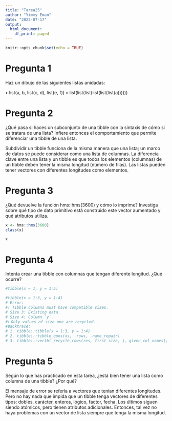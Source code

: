 ```yaml
---
title: "Tarea25"
author: "Yimmy Eman"
date: "2022-07-17"
output:
  html_document:
    df_print: paged
---
```


```r
knitr::opts_chunk$set(echo = TRUE)
```

# Pregunta 1
Haz un dibujo de las siguientes listas anidadas: 

• list(a, b, list(c, d), list(e, f))
• list(list(list(list(list(list(a)))))) 

# Pregunta 2
¿Qué pasa si haces un subconjunto de una tibble con la sintaxis de cómo si se tratara de una lista? Infiere entonces el comportamiento que permite diferenciar una tibble de una lista.

Subdividir un tibble funciona de la misma manera que una lista; un marco de datos se puede considerar como una lista de columnas. La diferencia clave entre una lista y un tibble es que todos los elementos (columnas) de un tibble deben tener la misma longitud (número de filas). Las listas pueden tener vectores con diferentes longitudes como elementos.

# Pregunta 3
¿Qué devuelve la función hms::hms(3600) y cómo lo imprime? Investiga sobre qué tipo de dato primitivo está construido este vector aumentado y qué atributos utiliza.

```r
x <- hms::hms(3600)
class(x)

x

```


# Pregunta 4
Intenta crear una tibble con columnas que tengan diferente longitud. ¿Qué ocurre?

```r
#tibble(x = 1, y = 1:5)

```

```r
#tibble(x = 1:3, y = 1:4)
# Error:
#! Tibble columns must have compatible sizes.
# Size 3: Existing data.
# Size 4: Column `y`.
#ℹ Only values of size one are recycled.
#Backtrace:
# 1. tibble::tibble(x = 1:3, y = 1:4)
# 2. tibble:::tibble_quos(xs, .rows, .name_repair)
# 3. tibble:::vectbl_recycle_rows(res, first_size, j, given_col_names[[j]])
```

# Pregunta 5
Según lo que has practicado en esta tarea, ¿está bien tener una lista como columna de una tibble? ¿Por qué?

El mensaje de error se refería a vectores que tenían diferentes longitudes. Pero no hay nada que impida que un tibble tenga vectores de diferentes tipos: dobles, carácter, enteros, lógico, factor, fecha. Los últimos siguen siendo atómicos, pero tienen atributos adicionales. Entonces, tal vez no haya problemas con un vector de lista siempre que tenga la misma longitud.

